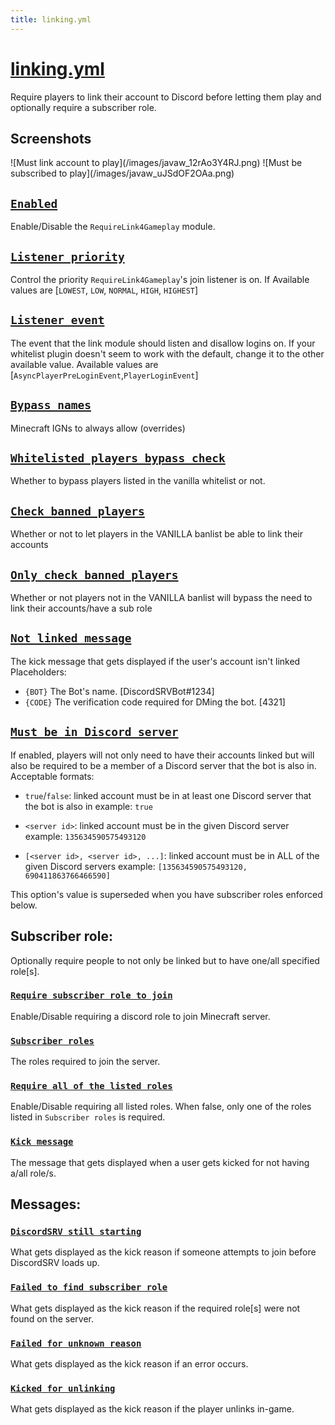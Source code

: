 ```yaml
---
title: linking.yml
---
```



# [linking.yml](https://config.discordsrv.com/linking/_)

Require players to link their account to Discord before letting them play and optionally require a subscriber role.

## Screenshots

<Tabs>
<TabItem value='kick-message' label='📷 Kick Message'>
![Must link account to play](/images/javaw_12rAo3Y4RJ.png)
</TabItem>

<TabItem value='failed-role-message' label='📷 Failed to find subscriber role Message'>
![Must be subscribed to play](/images/javaw_uJSdOF2OAa.png)
</TabItem>
</Tabs>

## [`Enabled`](https://config.discordsrv.com/linking/Enabled)
Enable/Disable the `RequireLink4Gameplay` module.
## [`Listener priority`](https://config.discordsrv.com/linking/Listener%20priority)
Control the priority `RequireLink4Gameplay`'s join listener is on.
If
Available values are [`LOWEST`, `LOW`, `NORMAL`, `HIGH`, `HIGHEST`]
## [`Listener event`](https://config.discordsrv.com/linking/Listener%20event)
The event that the link module should listen and disallow logins on.
If your whitelist plugin doesn't seem to work with the default, change it to the other available value.
Available values are [`AsyncPlayerPreLoginEvent`,`PlayerLoginEvent`]
## [`Bypass names`](https://config.discordsrv.com/linking/Bypass%20names)
Minecraft IGNs to always allow (overrides)
## [`Whitelisted players bypass check`](https://config.discordsrv.com/linking/Whitelisted%20players%20bypass%20check)
Whether to bypass players listed in the vanilla whitelist or not.
## [`Check banned players`](https://config.discordsrv.com/linking/Check%20banned%20players)
Whether or not to let players in the VANILLA banlist be able to link their accounts
## [`Only check banned players`](https://config.discordsrv.com/linking/Only%20check%20banned%20players)
Whether or not players not in the VANILLA banlist will bypass the need to link their accounts/have a sub role
## [`Not linked message`](https://config.discordsrv.com/linking/Not%20linked%20message)
The kick message that gets displayed if the user's account isn't linked
Placeholders:
* `{BOT}` The Bot's name. [DiscordSRVBot#1234]
* `{CODE}` The verification code required for DMing the bot. [4321]

## [`Must be in Discord server`](https://config.discordsrv.com/linking/Must%20be%20in%20Discord%20server)
If enabled, players will not only need to have their accounts linked but will also be required to be a member of a Discord server that the bot is also in.
Acceptable formats:

* `true`/`false`: linked account must be in at least one Discord server that the bot is also in
  example: `true`

* `<server id>`: linked account must be in the given Discord server
  example: `135634590575493120`

* `[<server id>, <server id>, ...]`: linked account must be in ALL of the given Discord servers
  example: `[135634590575493120, 690411863766466590]`

This option's value is superseded when you have subscriber roles enforced below.

## Subscriber role:
Optionally require people to not only be linked but to have one/all specified role[s].
### [`Require subscriber role to join`](https://config.discordsrv.com/linking/Require%20subscriber%20role%20to%20join)
Enable/Disable requiring a discord role to join Minecraft server.
### [`Subscriber roles`](https://config.discordsrv.com/linking/Subscriber%20roles)
The roles required to join the server.
### [`Require all of the listed roles`](https://config.discordsrv.com/linking/Require%20all%20of%20the%20listed%20roles)
Enable/Disable requiring all listed roles. When false, only one of the roles listed in `Subscriber roles` is required.
### [`Kick message`](https://config.discordsrv.com/linking/Kick%20message)
The message that gets displayed when a user gets kicked for not having a/all role/s.

## Messages:
### [`DiscordSRV still starting`](https://config.discordsrv.com/linking/DiscordSRV%20still%20starting)
What gets displayed as the kick reason if someone attempts to join before DiscordSRV loads up.
### [`Failed to find subscriber role`](https://config.discordsrv.com/linking/Failed%20to%20find%20subscriber%20role)
What gets displayed as the kick reason if the required role[s] were not found on the server.
### [`Failed for unknown reason`](https://config.discordsrv.com/linking/Failed%20for%20unknown%20reason)
What gets displayed as the kick reason if an error occurs.
### [`Kicked for unlinking`](https://config.discordsrv.com/linking/Kicked%20for%20unlinking)
What gets displayed as the kick reason if the player unlinks in-game.
